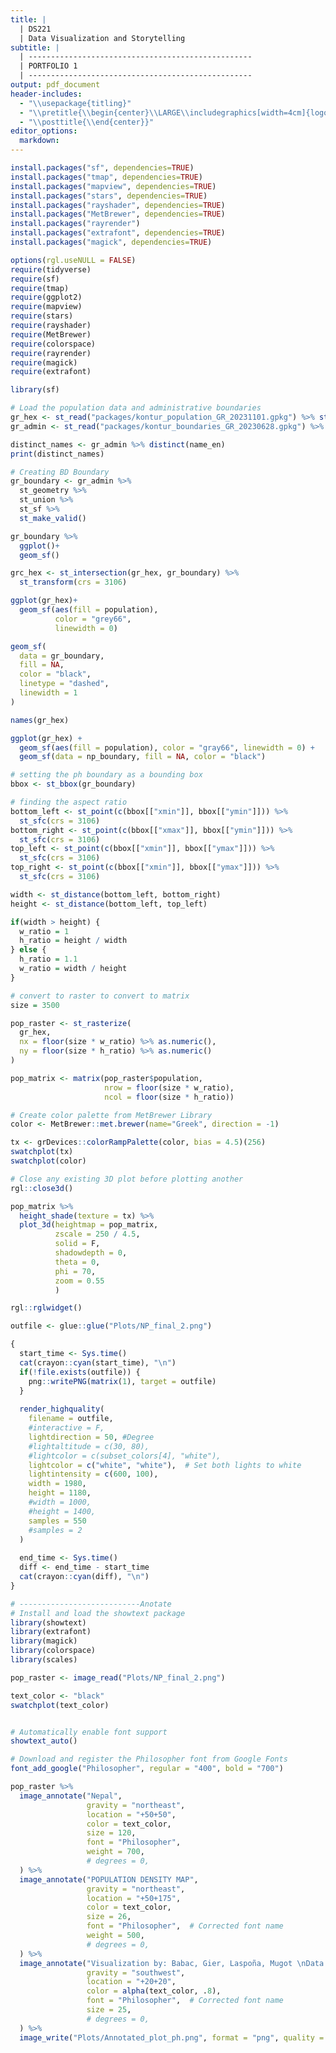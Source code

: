 ```yaml
---
title: |
  | DS221
  | Data Visualization and Storytelling
subtitle: |
  | --------------------------------------------------
  | PORTFOLIO 1
  | --------------------------------------------------
output: pdf_document
header-includes:
  - "\\usepackage{titling}"
  - "\\pretitle{\\begin{center}\\LARGE\\includegraphics[width=4cm]{logo.jpg}\\\\[\\bigskipamount]}"
  - "\\posttitle{\\end{center}}"
editor_options: 
  markdown: 
---
```


```r

install.packages("sf", dependencies=TRUE)
install.packages("tmap", dependencies=TRUE)
install.packages("mapview", dependencies=TRUE)
install.packages("stars", dependencies=TRUE)
install.packages("rayshader", dependencies=TRUE)
install.packages("MetBrewer", dependencies=TRUE)
install.packages("rayrender")
install.packages("extrafont", dependencies=TRUE)
install.packages("magick", dependencies=TRUE)

```

```r
options(rgl.useNULL = FALSE)
require(tidyverse)
require(sf)
require(tmap)
require(ggplot2)
require(mapview)
require(stars)
require(rayshader)
require(MetBrewer)
require(colorspace)
require(rayrender)
require(magick)
require(extrafont)
```

```r
library(sf)

# Load the population data and administrative boundaries
gr_hex <- st_read("packages/kontur_population_GR_20231101.gpkg") %>% st_transform(3106)
gr_admin <- st_read("packages/kontur_boundaries_GR_20230628.gpkg") %>% st_transform(3106)
```

```r
distinct_names <- gr_admin %>% distinct(name_en)
print(distinct_names)
```

```r
# Creating BD Boundary
gr_boundary <- gr_admin %>%
  st_geometry %>%
  st_union %>%
  st_sf %>%
  st_make_valid()
```

```r
gr_boundary %>%
  ggplot()+
  geom_sf()

grc_hex <- st_intersection(gr_hex, gr_boundary) %>%
  st_transform(crs = 3106)
```

```r
ggplot(gr_hex)+
  geom_sf(aes(fill = population),
          color = "grey66",
          linewidth = 0)

geom_sf(
  data = gr_boundary,
  fill = NA,
  color = "black",
  linetype = "dashed",
  linewidth = 1
)
```

```r
names(gr_hex)
```


```r
ggplot(gr_hex) + 
  geom_sf(aes(fill = population), color = "gray66", linewidth = 0) + 
  geom_sf(data = np_boundary, fill = NA, color = "black")
```

```r
# setting the ph boundary as a bounding box
bbox <- st_bbox(gr_boundary)

# finding the aspect ratio
bottom_left <- st_point(c(bbox[["xmin"]], bbox[["ymin"]])) %>%
  st_sfc(crs = 3106)
bottom_right <- st_point(c(bbox[["xmax"]], bbox[["ymin"]])) %>%
  st_sfc(crs = 3106)
top_left <- st_point(c(bbox[["xmin"]], bbox[["ymax"]])) %>%
  st_sfc(crs = 3106)
top_right <- st_point(c(bbox[["xmin"]], bbox[["ymax"]])) %>%
  st_sfc(crs = 3106)

width <- st_distance(bottom_left, bottom_right)
height <- st_distance(bottom_left, top_left)

if(width > height) {
  w_ratio = 1
  h_ratio = height / width
} else {
  h_ratio = 1.1
  w_ratio = width / height
}
```

```r
# convert to raster to convert to matrix
size = 3500

pop_raster <- st_rasterize(
  gr_hex,
  nx = floor(size * w_ratio) %>% as.numeric(),
  ny = floor(size * h_ratio) %>% as.numeric()
)

pop_matrix <- matrix(pop_raster$population,
                     nrow = floor(size * w_ratio),
                     ncol = floor(size * h_ratio))
```

```r
# Create color palette from MetBrewer Library
color <- MetBrewer::met.brewer(name="Greek", direction = -1)

tx <- grDevices::colorRampPalette(color, bias = 4.5)(256)
swatchplot(tx)
swatchplot(color)
```

```r
# Close any existing 3D plot before plotting another
rgl::close3d()

pop_matrix %>%
  height_shade(texture = tx) %>%
  plot_3d(heightmap = pop_matrix,
          zscale = 250 / 4.5,
          solid = F,
          shadowdepth = 0,
          theta = 0,
          phi = 70,
          zoom = 0.55
          )

rgl::rglwidget()
```



```r
outfile <- glue::glue("Plots/NP_final_2.png")

{
  start_time <- Sys.time()
  cat(crayon::cyan(start_time), "\n")
  if(!file.exists(outfile)) {
    png::writePNG(matrix(1), target = outfile)
  }
  
  render_highquality(
    filename = outfile,
    #interactive = F,
    lightdirection = 50, #Degree
    #lightaltitude = c(30, 80),
    #lightcolor = c(subset_colors[4], "white"),
    lightcolor = c("white", "white"),  # Set both lights to white
    lightintensity = c(600, 100),
    width = 1980,
    height = 1180,
    #width = 1000,
    #height = 1400,
    samples = 550
    #samples = 2
  )
  
  end_time <- Sys.time()
  diff <- end_time - start_time
  cat(crayon::cyan(diff), "\n")
}
```

```r
# ---------------------------Anotate
# Install and load the showtext package
library(showtext)
library(extrafont)
library(magick)
library(colorspace)
library(scales)

pop_raster <- image_read("Plots/NP_final_2.png")

text_color <- "black"
swatchplot(text_color)


# Automatically enable font support
showtext_auto()

# Download and register the Philosopher font from Google Fonts
font_add_google("Philosopher", regular = "400", bold = "700")

pop_raster %>%
  image_annotate("Nepal",
                 gravity = "northeast",
                 location = "+50+50",
                 color = text_color,
                 size = 120,
                 font = "Philosopher",
                 weight = 700,
                 # degrees = 0,
  ) %>%
  image_annotate("POPULATION DENSITY MAP",
                 gravity = "northeast",
                 location = "+50+175",
                 color = text_color,
                 size = 26,
                 font = "Philosopher",  # Corrected font name
                 weight = 500,
                 # degrees = 0,
  ) %>%
  image_annotate("Visualization by: Babac, Gier, Laspoña, Mugot \nData: Kontur Population 2023",
                 gravity = "southwest",
                 location = "+20+20",
                 color = alpha(text_color, .8),
                 font = "Philosopher",  # Corrected font name
                 size = 25,
                 # degrees = 0,
  ) %>%
  image_write("Plots/Annotated_plot_ph.png", format = "png", quality = 100)
```
